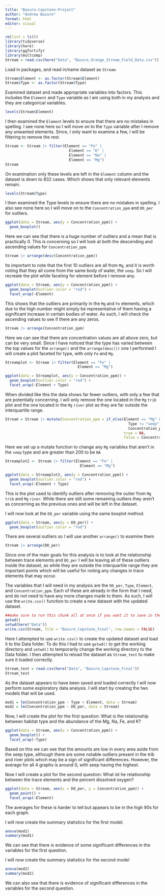 ```yaml
---
title: "Bazuro-Capstone-Project"
author: "Andrew Bazuro"
format: html
editor: visual
---
```


```r
rm(list = ls())
library(tidyverse)
library(here)
library(ggfortify)
library(multcomp)
Stream = read.csv(here("Data", "Bazuro_Orange_Stream_Field_Data.csv"))
```

Load in packages, and read in/name dataset as `Stream`.

```r
Stream$Element <- as.factor(Stream$Element)
Stream$Type <- as.factor(Stream$Type)
```

Examined dataset and made appropriate variables into factors. This includes the `Element` and `Type` variable as I am using both in my analysis and they are categorical variables.

```r
levels(Stream$Element)
```

I then examined the `Element` levels to ensure that there are no mistakes in spelling. I see none here so I will move on to the `Type` variable after I remove any unwanted elements. Since, I only want to examine a few, I will be filtering to remove the rest.

```r
Stream <- Stream |> filter(Element == "Fe" | 
                             Element == "K" | 
                             Element == "Na" | 
                             Element == "Mg")
Stream
```

On examination only these levels are left in the `Element` column and the dataset is down to 832 cases. Which shows that only relevant elements remain.

```r
levels(Stream$Type)
```

I then examined the Type levels to ensure there are no mistakes in spelling. I also see none here so I will move on to the `Concentration_ppm` and `DO_per` for outliers.

```r
ggplot(data = Stream, aes(y = Concentration_ppm)) +
  geom_boxplot()
```

Here we can see that there is a huge number of outliers and a mean that is practically 0. This is concerning so I will look at both the descending and ascending values for `Concentration_ppm`.

```r
Stream |> arrange(desc(Concentration_ppm))
```

Its important to note that the first 10 outliers are all from `Mg`, and it is worth noting that they all come from the same body of water, the `seep`. So I will recreate the plot while faceting for element before I remove any.

```r
ggplot(data = Stream, aes(y = Concentration_ppm)) +
  geom_boxplot(outlier.color = "red") +
  facet_wrap(~Element)
```

This shows that the outliers are primarily in the `Mg` and `Fe` elements, which due to the high number might simply be representative of them having a significant increase in certain bodies of water. As such, I will check the ascending values to see if there are any zeros.

```r
Stream |> arrange(Concentration_ppm)
```

Here we can see that there are concentration values are all above zero, but can be very small. Since I have noticed that the type has varied between the top values for the `arrange()` and the `arrange(desc())` one I performed I will create a plot faceted for type, with only `Fe` and `Mg`.

```r
Streamplot <- Stream |> filter(Element == "Fe" | 
                                 Element == "Mg")

ggplot(data = Streamplot, aes(y = Concentration_ppm)) +
  geom_boxplot(outlier.color = "red") +
  facet_wrap(~Element + Type)
```

When divided like this the data shows far fewer outliers, with only a few that are potentially concerning. I will only remove the one located in the `Mg` `trib` plot and the one located in the `Mg` `river` plot as they are far outside the interquartile range.

```r
Stream = Stream |> mutate(Concentration_ppm = if_else(Element == "Mg" &
                                                        Type != "seep" & 
                                                        Concentration_ppm >= 200, 
                                                      true = NA, 
                                                      false = Concentration_ppm))
```

Here we set up a mutate function to change any `Mg` variables that aren't in the `seep` type and are greater than 200 to be `NA`

```r
Streamplot2 <- Stream |> filter(Element == "Fe" | 
                                  Element == "Mg")

ggplot(data = Streamplot2, aes(y = Concentration_ppm)) +
  geom_boxplot(outlier.color = "red") +
  facet_wrap(~Element + Type)
```

This is the plot used to identify outliers after removing the outier from `Mg` `trib` and `Mg` `river`. While there are still some remaining outliers they aren't as concerning as the previous ones and will be left in the dataset.

I will now look at the `DO_per` variable using the same boxplot method.

```r
ggplot(data = Stream, aes(y = DO_per)) +
  geom_boxplot(outlier.color = "red")
```

There are several outliers so I will use another `arrange()` to examine them

```r
Stream |> arrange(DO_per)
```

Since one of the main goals for this analysis is to look at the relationship between trace elements and `DO_per` I will be leaving all of these outliers inside the dataset, as while they are outside the interquartile range they are important points which will be useful for noting any changes in trace elements that may occur.

The variables that I will need in my analysis are the `DO_per`, `Type`, `Element`, and `Concentration_ppm`. Each of these are already in the form that I need, and do not need to have any more changes made to them. As such, I will use the `write.csv()` function to create a new dataset with the updated dataset.

```r
##make sure to run this chunk all at once if you want it to save in the data folder. Only running write.csv will end up saving it in your code folder.
getwd()
setwd(here("Data"))
write.csv(Stream, file = "Bazuro_Capstone_Final", row.names = FALSE)
```

Here I attempted to use `write.csv()` to create the updated dataset and load it to the Data folder. To do this I had to use `getwd()` to get the working directory and `setwd()` to temporarily change the working directory to the Data folder. I then attempted to reload the dataset as `Stream_test` to make sure it loaded correctly.

```r
Stream_test = read.csv(here("Data", "Bazuro_Capstone_Final"))
Stream_test
```

As the dataset appears to have been saved and loaded correctly I will now perform some exploratory data analysis. I will start by creating the two models that will be used.

```r
mod1 = lm(Concentration_ppm ~ Type + Element, data = Stream)
mod2 = lm(Concentration_ppm ~ DO_per, data = Stream)
```

Now, I will create the plot for the first question: What is the relationship between habitat type and the abundance of the Mg, Na, Fe, and K?

```r
ggplot(data = Stream, aes(x = Concentration_ppm)) +
  geom_boxplot() +
  facet_wrap(~Type)
```
Based on this we can see that the amounts are low in every area aside from the seep type, although there are some notable outliers present in the trib and river plots which may be a sign of significant differences. However, the average for all 4 graphs is around 0, with seep having the highest.

Now I will create a plot for the second question: What ist he relationship between the trace elements and the percent dissolved oxygen?
```r
ggplot(data = Stream, aes(x = DO_per, y = Concentration_ppm)) +
  geom_point() +
  facet_wrap(~Element)
```
The averages for these is harder to tell but appears to be in the high 90s for each graph. 

I will now create the summary statistics for the first model.
```r
anova(mod1)
summary(mod1)
```
We can see that there is evidence of some significant differences in the variables for the first question.

I will now create the summary statistics for the second model
```r
anova(mod2)
summary(mod2)
```
We can also see that there is evidence of significant differences in the variables for the second question.
